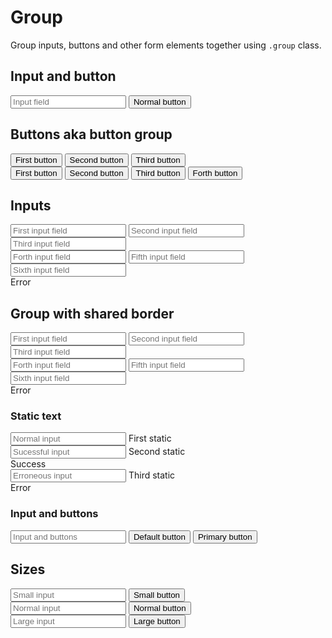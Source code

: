 
<Meta title="Components/Form/Elements/Group" />

# Group

Group inputs, buttons and other form elements together using <code>.group</code> class.

## Input and button

<Canvas>
  <div class="group">
    <input type="text" placeholder="Input field" />
    <button type="button">Normal button</button>
  </div>
</Canvas>

## Buttons aka button group

<Canvas>
  <div class="group">
    <button type="button">First button</button>
    <button type="button">Second button</button>
    <button type="button" class="active">
      Third button
    </button>
  </div>
</Canvas>

<Canvas>
  <div class="group size-sm">
    <button type="button" class="ghost">
      First button
    </button>
    <button type="button" class="ghost">
      Second button
    </button>
    <button type="button" class="ghost active">
      Third button
    </button>
    <button type="button" class="ghost">
      Forth button
    </button>
  </div>
</Canvas>

## Inputs

<Canvas>
  <form>
    <div class="form-group">
      <div class="group">
        <input type="text" placeholder="First input field" />
        <input type="text" placeholder="Second input field" />
        <input type="text" placeholder="Third input field" />
      </div>
    </div>
    <div class="form-group">
      <div class="group is-invalid">
        <input type="text" placeholder="Forth input field" />
        <input type="text" placeholder="Fifth input field" />
        <input type="text" placeholder="Sixth input field" />
      </div>
      <span class="form-info">Error</span>
    </div>
  </form>
</Canvas>

## Group with shared border

<Canvas>
  <form>
    <div class="form-group">
      <div class="group group-border">
        <input type="text" placeholder="First input field" />
        <input type="text" placeholder="Second input field" />
        <input type="text" placeholder="Third input field" />
      </div>
    </div>
    <div class="form-group">
      <div class="group group-border is-invalid">
        <input type="text" placeholder="Forth input field" />
        <input type="text" placeholder="Fifth input field" />
        <input type="text" placeholder="Sixth input field" />
      </div>
      <span class="form-info">Error</span>
    </div>
  </form>
</Canvas>

### Static text

<Canvas>
  <form>
    <div class="form-group">
      <div class="group group-border">
        <input type="text" placeholder="Normal input" />
        <span class="form-text">First static</span>
      </div>
    </div>
    <div class="form-group">
      <div class="group group-border is-valid">
        <input type="text" placeholder="Sucessful input" />
        <span class="form-text">Second static</span>
      </div>
      <span class="form-info">Success</span>
    </div>
    <div class="form-group">
      <div class="group group-border is-invalid">
        <input type="text" placeholder="Erroneous input" />
        <span class="form-text">Third static</span>
      </div>
      <span class="form-info">Error</span>
    </div>
  </form>
</Canvas>

### Input and buttons

<Canvas>
  <div class="group group-border">
    <input type="text" placeholder="Input and buttons" />
    <button type="button">Default button</button>
    <button type="button" class="primary">
      Primary button
    </button>
  </div>
</Canvas>

## Sizes

<Canvas>
  <div class="group size-sm">
    <input type="text" placeholder="Small input" />
    <button class="primary">Small button</button>
  </div>
</Canvas>

<Canvas>
  <div class="group">
    <input type="text" placeholder="Normal input" />
    <button type="button" class="primary">
      Normal button
    </button>
  </div>
</Canvas>

<Canvas>
  <div class="group size-lg">
    <input type="text" placeholder="Large input" />
    <button type="button" class="primary">
      Large button
    </button>
  </div>
</Canvas>
